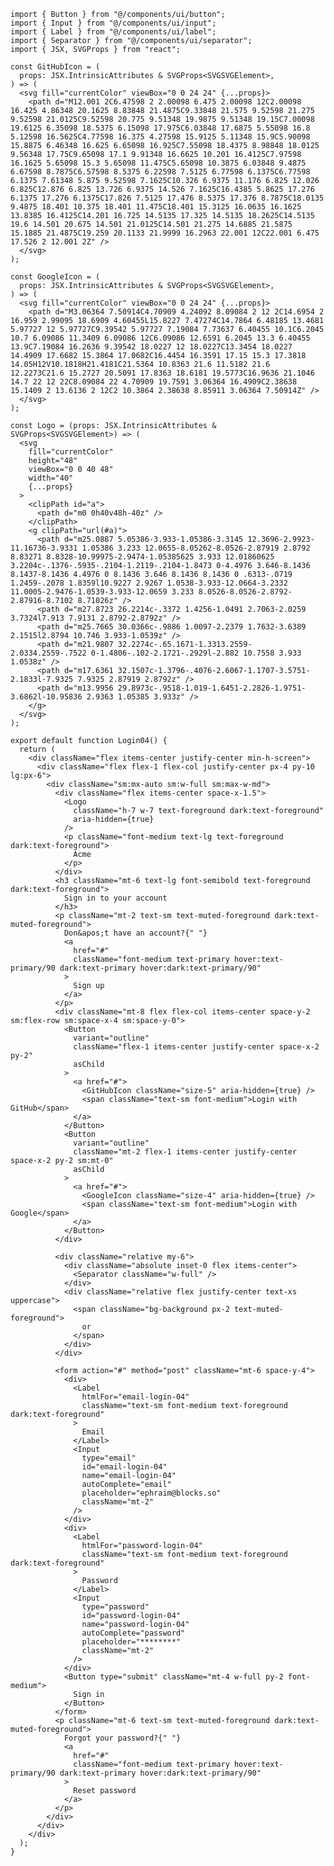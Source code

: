 ```tsx
import { Button } from "@/components/ui/button";
import { Input } from "@/components/ui/input";
import { Label } from "@/components/ui/label";
import { Separator } from "@/components/ui/separator";
import { JSX, SVGProps } from "react";

const GitHubIcon = (
  props: JSX.IntrinsicAttributes & SVGProps<SVGSVGElement>,
) => (
  <svg fill="currentColor" viewBox="0 0 24 24" {...props}>
    <path d="M12.001 2C6.47598 2 2.00098 6.475 2.00098 12C2.00098 16.425 4.86348 20.1625 8.83848 21.4875C9.33848 21.575 9.52598 21.275 9.52598 21.0125C9.52598 20.775 9.51348 19.9875 9.51348 19.15C7.00098 19.6125 6.35098 18.5375 6.15098 17.975C6.03848 17.6875 5.55098 16.8 5.12598 16.5625C4.77598 16.375 4.27598 15.9125 5.11348 15.9C5.90098 15.8875 6.46348 16.625 6.65098 16.925C7.55098 18.4375 8.98848 18.0125 9.56348 17.75C9.65098 17.1 9.91348 16.6625 10.201 16.4125C7.97598 16.1625 5.65098 15.3 5.65098 11.475C5.65098 10.3875 6.03848 9.4875 6.67598 8.7875C6.57598 8.5375 6.22598 7.5125 6.77598 6.1375C6.77598 6.1375 7.61348 5.875 9.52598 7.1625C10.326 6.9375 11.176 6.825 12.026 6.825C12.876 6.825 13.726 6.9375 14.526 7.1625C16.4385 5.8625 17.276 6.1375 17.276 6.1375C17.826 7.5125 17.476 8.5375 17.376 8.7875C18.0135 9.4875 18.401 10.375 18.401 11.475C18.401 15.3125 16.0635 16.1625 13.8385 16.4125C14.201 16.725 14.5135 17.325 14.5135 18.2625C14.5135 19.6 14.501 20.675 14.501 21.0125C14.501 21.275 14.6885 21.5875 15.1885 21.4875C19.259 20.1133 21.9999 16.2963 22.001 12C22.001 6.475 17.526 2 12.001 2Z" />
  </svg>
);

const GoogleIcon = (
  props: JSX.IntrinsicAttributes & SVGProps<SVGSVGElement>,
) => (
  <svg fill="currentColor" viewBox="0 0 24 24" {...props}>
    <path d="M3.06364 7.50914C4.70909 4.24092 8.09084 2 12 2C14.6954 2 16.959 2.99095 18.6909 4.60455L15.8227 7.47274C14.7864 6.48185 13.4681 5.97727 12 5.97727C9.39542 5.97727 7.19084 7.73637 6.40455 10.1C6.2045 10.7 6.09086 11.3409 6.09086 12C6.09086 12.6591 6.2045 13.3 6.40455 13.9C7.19084 16.2636 9.39542 18.0227 12 18.0227C13.3454 18.0227 14.4909 17.6682 15.3864 17.0682C16.4454 16.3591 17.15 15.3 17.3818 14.05H12V10.1818H21.4181C21.5364 10.8363 21.6 11.5182 21.6 12.2273C21.6 15.2727 20.5091 17.8363 18.6181 19.5773C16.9636 21.1046 14.7 22 12 22C8.09084 22 4.70909 19.7591 3.06364 16.4909C2.38638 15.1409 2 13.6136 2 12C2 10.3864 2.38638 8.85911 3.06364 7.50914Z" />
  </svg>
);

const Logo = (props: JSX.IntrinsicAttributes & SVGProps<SVGSVGElement>) => (
  <svg
    fill="currentColor"
    height="48"
    viewBox="0 0 40 48"
    width="40"
    {...props}
  >
    <clipPath id="a">
      <path d="m0 0h40v48h-40z" />
    </clipPath>
    <g clipPath="url(#a)">
      <path d="m25.0887 5.05386-3.933-1.05386-3.3145 12.3696-2.9923-11.16736-3.9331 1.05386 3.233 12.0655-8.05262-8.0526-2.87919 2.8792 8.83271 8.8328-10.99975-2.9474-1.05385625 3.933 12.01860625 3.2204c-.1376-.5935-.2104-1.2119-.2104-1.8473 0-4.4976 3.646-8.1436 8.1437-8.1436 4.4976 0 8.1436 3.646 8.1436 8.1436 0 .6313-.0719 1.2459-.2078 1.8359l10.9227 2.9267 1.0538-3.933-12.0664-3.2332 11.0005-2.9476-1.0539-3.933-12.0659 3.233 8.0526-8.0526-2.8792-2.87916-8.7102 8.71026z" />
      <path d="m27.8723 26.2214c-.3372 1.4256-1.0491 2.7063-2.0259 3.7324l7.913 7.9131 2.8792-2.8792z" />
      <path d="m25.7665 30.0366c-.9886 1.0097-2.2379 1.7632-3.6389 2.1515l2.8794 10.746 3.933-1.0539z" />
      <path d="m21.9807 32.2274c-.65.1671-1.3313.2559-2.0334.2559-.7522 0-1.4806-.102-2.1721-.2929l-2.882 10.7558 3.933 1.0538z" />
      <path d="m17.6361 32.1507c-1.3796-.4076-2.6067-1.1707-3.5751-2.1833l-7.9325 7.9325 2.87919 2.8792z" />
      <path d="m13.9956 29.8973c-.9518-1.019-1.6451-2.2826-1.9751-3.6862l-10.95836 2.9363 1.05385 3.933z" />
    </g>
  </svg>
);

export default function Login04() {
  return (
    <div className="flex items-center justify-center min-h-screen">
      <div className="flex flex-1 flex-col justify-center px-4 py-10 lg:px-6">
        <div className="sm:mx-auto sm:w-full sm:max-w-md">
          <div className="flex items-center space-x-1.5">
            <Logo
              className="h-7 w-7 text-foreground dark:text-foreground"
              aria-hidden={true}
            />
            <p className="font-medium text-lg text-foreground dark:text-foreground">
              Acme
            </p>
          </div>
          <h3 className="mt-6 text-lg font-semibold text-foreground dark:text-foreground">
            Sign in to your account
          </h3>
          <p className="mt-2 text-sm text-muted-foreground dark:text-muted-foreground">
            Don&apos;t have an account?{" "}
            <a
              href="#"
              className="font-medium text-primary hover:text-primary/90 dark:text-primary hover:dark:text-primary/90"
            >
              Sign up
            </a>
          </p>
          <div className="mt-8 flex flex-col items-center space-y-2 sm:flex-row sm:space-x-4 sm:space-y-0">
            <Button
              variant="outline"
              className="flex-1 items-center justify-center space-x-2 py-2"
              asChild
            >
              <a href="#">
                <GitHubIcon className="size-5" aria-hidden={true} />
                <span className="text-sm font-medium">Login with GitHub</span>
              </a>
            </Button>
            <Button
              variant="outline"
              className="mt-2 flex-1 items-center justify-center space-x-2 py-2 sm:mt-0"
              asChild
            >
              <a href="#">
                <GoogleIcon className="size-4" aria-hidden={true} />
                <span className="text-sm font-medium">Login with Google</span>
              </a>
            </Button>
          </div>

          <div className="relative my-6">
            <div className="absolute inset-0 flex items-center">
              <Separator className="w-full" />
            </div>
            <div className="relative flex justify-center text-xs uppercase">
              <span className="bg-background px-2 text-muted-foreground">
                or
              </span>
            </div>
          </div>

          <form action="#" method="post" className="mt-6 space-y-4">
            <div>
              <Label
                htmlFor="email-login-04"
                className="text-sm font-medium text-foreground dark:text-foreground"
              >
                Email
              </Label>
              <Input
                type="email"
                id="email-login-04"
                name="email-login-04"
                autoComplete="email"
                placeholder="ephraim@blocks.so"
                className="mt-2"
              />
            </div>
            <div>
              <Label
                htmlFor="password-login-04"
                className="text-sm font-medium text-foreground dark:text-foreground"
              >
                Password
              </Label>
              <Input
                type="password"
                id="password-login-04"
                name="password-login-04"
                autoComplete="password"
                placeholder="********"
                className="mt-2"
              />
            </div>
            <Button type="submit" className="mt-4 w-full py-2 font-medium">
              Sign in
            </Button>
          </form>
          <p className="mt-6 text-sm text-muted-foreground dark:text-muted-foreground">
            Forgot your password?{" "}
            <a
              href="#"
              className="font-medium text-primary hover:text-primary/90 dark:text-primary hover:dark:text-primary/90"
            >
              Reset password
            </a>
          </p>
        </div>
      </div>
    </div>
  );
}
```
